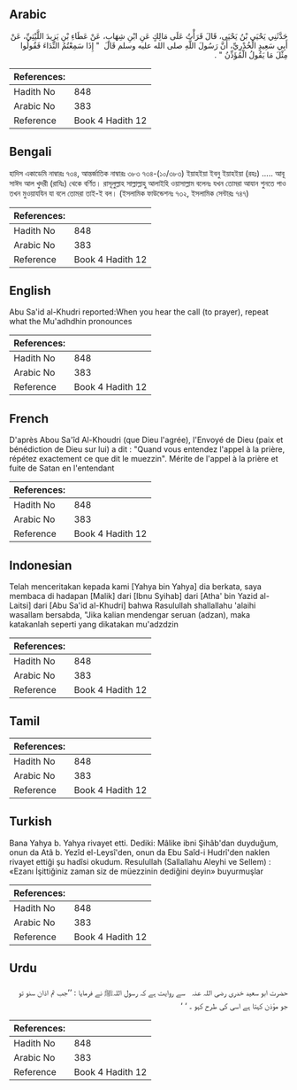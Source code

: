 ## Arabic


<div dir="rtl" lang="ar" style={{fontSize:'larger',backgroundColor:'#f8f9fa',padding:20}}>
حَدَّثَنِي يَحْيَى بْنُ يَحْيَى، قَالَ قَرَأْتُ عَلَى مَالِكٍ عَنِ ابْنِ شِهَابٍ، عَنْ عَطَاءِ بْنِ يَزِيدَ اللَّيْثِيِّ، عَنْ أَبِي سَعِيدٍ الْخُدْرِيِّ، أَنَّ رَسُولَ اللَّهِ صلى الله عليه وسلم قَالَ ‏ "‏ إِذَا سَمِعْتُمُ النِّدَاءَ فَقُولُوا مِثْلَ مَا يَقُولُ الْمُؤَذِّنُ ‏"‏ ‏.‏
</div>
<div style={{backgroundColor:'#f8f9fa',padding:20, marginBottom: 10}}><table> <thead> <tr> <th>References:</th> <th></th> </tr> </thead> <tbody><tr><td>Hadith No</td><td>848</td></tr><tr><td>Arabic No</td><td>383</td></tr><tr><td>Reference</td><td>Book 4 Hadith 12</td></tr></tbody></table></div>

## Bengali


<div dir="ltr" lang="bn" style={{fontSize:'larger',backgroundColor:'#f8f9fa',padding:20}}>
হাদিস একাডেমি নাম্বারঃ ৭৩৪, আন্তর্জাতিক নাম্বারঃ ৩৮৩ ৭৩৪-(১০/৩৮৩) ইয়াহইয়া ইবনু ইয়াহইয়া (রহঃ) ..... আবূ সাঈদ আল খুদরী (রাযিঃ) থেকে বর্ণিত। রাসূলুল্লাহ সাল্লাল্লাহু আলাইহি ওয়াসাল্লাম বলেনঃ যখন তোমরা আযান শুনতে পাও তখন মুওয়াযযিন যা বলে তোমরা তাই-ই বল। (ইসলামিক ফাউন্ডেশনঃ ৭৩২, ইসলামিক সেন্টারঃ ৭৪৭)
</div>
<div style={{backgroundColor:'#f8f9fa',padding:20, marginBottom: 10}}><table> <thead> <tr> <th>References:</th> <th></th> </tr> </thead> <tbody><tr><td>Hadith No</td><td>848</td></tr><tr><td>Arabic No</td><td>383</td></tr><tr><td>Reference</td><td>Book 4 Hadith 12</td></tr></tbody></table></div>

## English


<div dir="ltr" lang="en" style={{fontSize:'larger',backgroundColor:'#f8f9fa',padding:20}}>
Abu Sa'id al-Khudri reported:When you hear the call (to prayer), repeat what the Mu'adhdhin pronounces
</div>
<div style={{backgroundColor:'#f8f9fa',padding:20, marginBottom: 10}}><table> <thead> <tr> <th>References:</th> <th></th> </tr> </thead> <tbody><tr><td>Hadith No</td><td>848</td></tr><tr><td>Arabic No</td><td>383</td></tr><tr><td>Reference</td><td>Book 4 Hadith 12</td></tr></tbody></table></div>

## French


<div dir="ltr" lang="fr" style={{fontSize:'larger',backgroundColor:'#f8f9fa',padding:20}}>
D'après Abou Sa'îd Al-Khoudri (que Dieu l'agrée), l'Envoyé de Dieu (paix et bénédiction de Dieu sur lui) a dit : "Quand vous entendez l'appel à la prière, répétez exactement ce que dit le muezzin". Mérite de l'appel à la prière et fuite de Satan en l'entendant
</div>
<div style={{backgroundColor:'#f8f9fa',padding:20, marginBottom: 10}}><table> <thead> <tr> <th>References:</th> <th></th> </tr> </thead> <tbody><tr><td>Hadith No</td><td>848</td></tr><tr><td>Arabic No</td><td>383</td></tr><tr><td>Reference</td><td>Book 4 Hadith 12</td></tr></tbody></table></div>

## Indonesian


<div dir="ltr" lang="id" style={{fontSize:'larger',backgroundColor:'#f8f9fa',padding:20}}>
Telah menceritakan kepada kami [Yahya bin Yahya] dia berkata, saya membaca di hadapan [Malik] dari [Ibnu Syihab] dari [Atha' bin Yazid al-Laitsi] dari [Abu Sa'id al-Khudri] bahwa Rasulullah shallallahu 'alaihi wasallam bersabda, "Jika kalian mendengar seruan (adzan), maka katakanlah seperti yang dikatakan mu'adzdzin
</div>
<div style={{backgroundColor:'#f8f9fa',padding:20, marginBottom: 10}}><table> <thead> <tr> <th>References:</th> <th></th> </tr> </thead> <tbody><tr><td>Hadith No</td><td>848</td></tr><tr><td>Arabic No</td><td>383</td></tr><tr><td>Reference</td><td>Book 4 Hadith 12</td></tr></tbody></table></div>

## Tamil


<div dir="ltr" lang="ta" style={{fontSize:'larger',backgroundColor:'#f8f9fa',padding:20}}>

</div>
<div style={{backgroundColor:'#f8f9fa',padding:20, marginBottom: 10}}><table> <thead> <tr> <th>References:</th> <th></th> </tr> </thead> <tbody><tr><td>Hadith No</td><td>848</td></tr><tr><td>Arabic No</td><td>383</td></tr><tr><td>Reference</td><td>Book 4 Hadith 12</td></tr></tbody></table></div>

## Turkish


<div dir="ltr" lang="tr" style={{fontSize:'larger',backgroundColor:'#f8f9fa',padding:20}}>
Bana Yahya b. Yahya rivayet etti. Dediki: Mâlike ibni Şihâb'dan duyduğum, onun da Atâ b. Yezîd el-Leysî'den, onun da Ebu Saîd-i Hudrî'den naklen rivayet ettiği şu hadîsi okudum. Resulullah (Sallallahu Aleyhi ve Sellem) : «Ezanı İşittiğiniz zaman siz de müezzinin dediğini deyin» buyurmuşlar
</div>
<div style={{backgroundColor:'#f8f9fa',padding:20, marginBottom: 10}}><table> <thead> <tr> <th>References:</th> <th></th> </tr> </thead> <tbody><tr><td>Hadith No</td><td>848</td></tr><tr><td>Arabic No</td><td>383</td></tr><tr><td>Reference</td><td>Book 4 Hadith 12</td></tr></tbody></table></div>

## Urdu


<div dir="rtl" lang="ur" style={{fontSize:'larger',backgroundColor:'#f8f9fa',padding:20}}>
حضرت ابو سعید خدری ‌رضی ‌اللہ ‌عنہ ‌ ‌ سے روایت ہے کہ رسول اللہﷺ نے فرمایا : ’’جب تم اذان سنو تو جو مؤذن کہتا ہے اسی کی طرح کہو ۔ ‘ ‘
</div>
<div style={{backgroundColor:'#f8f9fa',padding:20, marginBottom: 10}}><table> <thead> <tr> <th>References:</th> <th></th> </tr> </thead> <tbody><tr><td>Hadith No</td><td>848</td></tr><tr><td>Arabic No</td><td>383</td></tr><tr><td>Reference</td><td>Book 4 Hadith 12</td></tr></tbody></table></div>